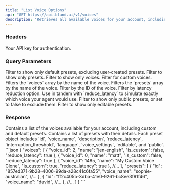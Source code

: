 ```yaml
---
title: "List Voice Options"
api: "GET https://api.bland.ai/v1/voices"
description: "Retrieves all available voices for your account, including custom and default presets."
---
```


### Headers

<ParamField header="authorization" type="string" required>
  Your API key for authentication.
</ParamField>

### Query Parameters

<ParamField query="default_only" type="boolean">
  Filter to show only default presets, excluding user-created presets.
</ParamField>

<ParamField query="presets_only" type="boolean">
  Filter to show only presets.
</ParamField>

<ParamField query="voices_only" type="boolean">
  Filter to show only voices.
</ParamField>

<ParamField query="is_custom" type="boolean">
  Filter for custom voices.
</ParamField>

<ParamField query="name" type="string">
  Filters the `voices` array by the name of the voice.
</ParamField>

<ParamField query="voice_name" type="string">
  Filters the `presets` array by the name of the voice.
</ParamField>

<ParamField query="voice_id" type="integer">
  Filter by the ID of the voice.
</ParamField>

<ParamField query="reduce_latency" type="boolean">
  Filter by latency reduction option. Use in tandem with `reduce_latency` to simulate exactly which voice your agent would use.
</ParamField>

<ParamField query="public" type="boolean">
  Filter to show only public presets, or set to false to exclude them.
</ParamField>

<ParamField query="editable" type="boolean">
  Filter to show only editable presets.
</ParamField>

### Response

<ResponseField type="array" name="voices">
    Contains a list of the voices available for your account, including custom and default presets.
</ResponseField>

<ResponseField type="object" name="presets">
    Contains a list of presets with their details. Each preset object includes `id`, `voice_name`, `description`, `reduce_latency`, `interruption_threshold`, `language`, `voice_settings`, `editable`, and `public`.
</ResponseField>

<ResponseExample>
```json
{
    "voices": [
        {
            "voice_id": 2,
            "name": "jen-english",
            "is_custom": false,
            "reduce_latency": true
        },
        {
            "voice_id": 0,
            "name": "matt",
            "is_custom": false,
            "reduce_latency": true
        },
        {
            "voice_id": 1485,
            "name": "My Custom Voice Clone",
            "is_custom": true,
            "reduce_latency": true
        },
        //...
    ],
    "presets": [
        {
            "id": "857ed371-9b28-4006-99da-a28c41c6fa55",
            "voice_name": "sophie-australian",
            //...
        },
        {
            "id": "ff2c405b-3dba-41e0-9261-bc8ee3f91f46",
            "voice_name": "david",
            //...
        },
        //...
    ]
}
```
</ResponseExample>







